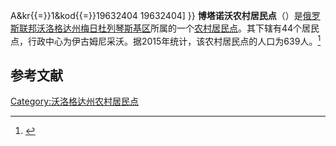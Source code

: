 {{Infobox Settlement
| official_name = 博塔诺沃农村居民点
| native_name = Сельское поселение Ботановское
| settlement_type = [[农村居民点|农村居民点]]
| subdivision_type = [[国家|国家]]
| subdivision_type1 = [[州_(俄罗斯)|州]]
| subdivision_type2 = [[区_(苏联)|区]]
| subdivision_name = {{RUS}}
| subdivision_name1 = [[沃洛格达州|沃洛格达州]]
| subdivision_name2 = [[梅日杜列琴斯基区|梅日杜列琴斯基区]]
| seat_type = 行政中心
| seat = 伊古姆尼采沃
| population_as_of=2015
| population_footnotes = <ref name=stat />
| population_total = 639
| coordinates_display = inline,title
| latd = 59 | latm = 11 | lats = 27 | latNS = N
| longd = 40 | longm = 40 | longs = 13 | longEW = E
| timezone = [[莫斯科时间|MSK]]
| utc_offset = +3
| blank_name = [[俄罗斯市政土地区划代码|OKTMO编码]]
| blank_info = [http://classif.spb.ru/classificators/view/tma.php?st{{=}}A&kr{{=}}1&kod{{=}}19632404 19632404]
}}
'''博塔诺沃农村居民点'''（{{lang-ru|Сельское поселение Ботановское}}）是[[俄罗斯联邦|俄罗斯联邦]][[沃洛格达州|沃洛格达州]][[梅日杜列琴斯基区|梅日杜列琴斯基区]]所属的一个[[农村居民点|农村居民点]]。其下辖有44个居民点，行政中心为伊古姆尼采沃。据2015年统计，该农村居民点的人口为639人。<ref name=stat>{{cite web |url=http://www.gks.ru/free_doc/doc_2015/bul_dr/mun_obr2015.rar |title=Численность населения Российской Федерации по муниципальным образованиям на 1 января 2015 года |accessdate=2015-08-06 |archiveurl=https://www.webcitation.org/6aaNzOlFO?url=http://www.gks.ru/free_doc/doc_2015/bul_dr/mun_obr2015.rar |archivedate=2015-08-06 |language=ru |deadurl=yes }}</ref>

== 参考文献 ==
{{reflist}}

{{Russia-stub}}

[[Category:沃洛格达州农村居民点|Category:沃洛格达州农村居民点]]
